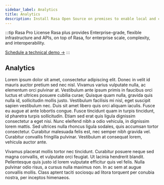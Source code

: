 ```yaml
---
sidebar_label: Analytics
title: Analytics
description: Install Rasa Open Source on premises to enable local and customizable Natural Language Understanding and Dialogue Management.
---
```


:::tip Rasa Pro License
Rasa plus provides Enterprise-grade, flexible infrastructure and APIs, on top of Rasa, for enterprise scale, complexity, and interoperability.

[Schedule a technical demo ->](https://info.rasa.com/rasa-technical-demo)
:::



## Analytics

Lorem ipsum dolor sit amet, consectetur adipiscing elit. Donec in velit id mauris auctor pretium sed nec nisl. Vivamus varius vulputate nulla, ac elementum orci pulvinar at. Vestibulum ante ipsum primis in faucibus orci luctus et ultrices posuere cubilia curae; Quisque quam nulla, gravida quis nulla id, sollicitudin mollis justo. Vestibulum facilisis mi nisl, eget suscipit sapien vestibulum nec. Duis sit amet libero quis orci aliquam iaculis. Fusce eu augue at ante lobortis congue. Fusce tincidunt quam in turpis tincidunt, id pharetra turpis sollicitudin. Etiam sed erat quis ligula dignissim consectetur a eget nisi. Nunc eleifend nibh a odio vehicula, in dignissim lorem mattis. Sed ultrices nulla rhoncus ligula sodales, quis accumsan tortor consectetur. Curabitur malesuada felis est, nec semper nibh gravida vel. Curabitur convallis fringilla pulvinar. Vestibulum at consequat lorem, vehicula auctor ante.

Vivamus placerat mollis tortor nec tincidunt. Curabitur posuere neque sed magna convallis, et vulputate orci feugiat. Ut lacinia hendrerit blandit. Pellentesque quis justo id lorem vulputate efficitur quis vel felis. Nulla pulvinar odio risus, a cursus nulla maximus non. In ac sem at augue convallis mollis. Class aptent taciti sociosqu ad litora torquent per conubia nostra, per inceptos himenaeos.